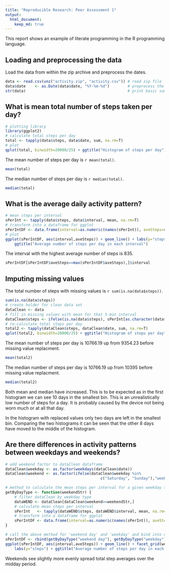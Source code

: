 ```yaml
---
title: "Reproducible Research: Peer Assessment 1"
output: 
  html_document:
    keep_md: true
---
```


This report shows an example of literate programming in the R programming language.


## Loading and preprocessing the data

Load the data from within the zip archive and preprocess the dates.
```r
data <- read.csv(unz("activity.zip", "activity.csv")) # read zip file
data$date    <- as.Date(data$date, "%Y-%m-%d")        # preprocess the dates
str(data)                                             # print basic summary
```


## What is mean total number of steps taken per day?

```r
# plotting library
library(ggplot2)                                                                          
# calculate total steps per day
total <- tapply(data$steps, data$date, sum, na.rm=T)                                      
# plot
qplot(total, binwidth=20000/25) + ggtitle("Histogram of steps per day") + labs(x="steps") 
```
  
The mean number of steps per day is `r mean(total)`.
```r
mean(total)
```
The median number of steps per day is `r median(total)`.
```r
median(total)
```

## What is the average daily activity pattern?

```r
# mean steps per interval
sPerInt <- tapply(data$steps, data$interval, mean, na.rm=T)                    
# transform into a dataframe for ggplot
sPerIntDF <- data.frame(interval=as.numeric(names(sPerInt)), aveSteps=sPerInt) 
# plot
ggplot(sPerIntDF, aes(interval,aveSteps)) + geom_line() + labs(y="steps") +    
    ggtitle("Average number of steps per day in each interval")

```
  
The interval with the highest average number of steps is 835.
```r
sPerIntDF[sPerIntDF$aveSteps==max(sPerIntDF$aveSteps),]$interval
```


## Imputing missing values
The total number of steps with missing values is `r sum(is.na(data$steps))`.

```r
sum(is.na(data$steps))
# create holder for clean data set
dataClean <- data
# fill in missing values with mean for that 5-min interval
dataClean$steps <- ifelse(is.na(data$steps), sPerInt[as.character(data$interval)] , data$steps)
# re-calculate total steps per day
total2 <- tapply(dataClean$steps, dataClean$date, sum, na.rm=T)  
qplot(total2, binwidth=20000/25) + ggtitle("Histogram of steps per day") + labs(x="steps") # plot
```
  
The mean number of steps per day is 10766.19 up from 9354.23 before missing value replacment.
```r
mean(total2)
```
The median number of steps per day is 10766.19 up from 10395 before missing value replacment.
```r
median(total2)
```
Both mean and median have increased. This is to be expected as in the first histogram we can see 10 days in the smallest bin. This is an unrealistically low number of steps for a day. It is probably caused by the device not being worn much or at all  that day.   

In the histogram with replaced values only two days are left in the smallest bin. Comparing the two histograms it can be seen that the other 8 days have moved to the middle of the histogram.

## Are there differences in activity patterns between weekdays and weekends?

```r
# add weekend factor to dataClean dataframe
dataClean$weekday <- as.factor(weekdays(dataClean$date))
dataClean$weekend <- as.factor(ifelse(dataClean$weekday %in%
                                          c("Saturday", "Sunday"),"weekend day","weekday"))

# method to calculate the mean steps per interval for a given weekday type.
getByDayType <- function(weekendStr) {
    # filter dataClean by weekday type
    dataWEND <- dataClean[dataClean$weekend==weekendStr,]                 
    # calculate mean steps per interval
    sPerInt   <- tapply(dataWEND$steps, dataWEND$interval, mean, na.rm=T) 
    # transform into a dataframe for ggplot
    sPerIntDF <- data.frame(interval=as.numeric(names(sPerInt)), aveSteps=sPerInt, weekend=weekendStr)
}

# call the above method for 'weekend day' and 'weekday' and bind into one dataframe
sPerIntDF <- rbind(getByDayType("weekend day"), getByDayType("weekday"))
ggplot(sPerIntDF, aes(interval,aveSteps)) + geom_line() + facet_grid(weekend~.) +    # plot
    labs(y="steps") + ggtitle("Average number of steps per day in each interval")
```
  
  
Weekends see slightly more evenly spread total step averages over the midday period.